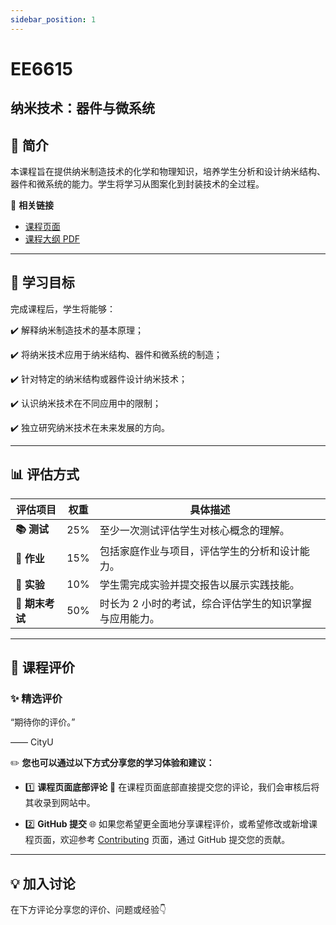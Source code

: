 ```yaml
---
sidebar_position: 1
---
```


# EE6615
## 纳米技术：器件与微系统

## **📘 简介**
本课程旨在提供纳米制造技术的化学和物理知识，培养学生分析和设计纳米结构、器件和微系统的能力。学生将学习从图案化到封装技术的全过程。

🔗 **相关链接**
- [课程页面](https://www.cityu.edu.hk/catalogue/pg/202526/course/EE6615.htm)
- [课程大纲 PDF](https://www.cityu.edu.hk/catalogue/pg/202526/course/EE6615.pdf)

---

## **🎯 学习目标**

完成课程后，学生将能够：

✔️ 解释纳米制造技术的基本原理；

✔️ 将纳米技术应用于纳米结构、器件和微系统的制造；

✔️ 针对特定的纳米结构或器件设计纳米技术；

✔️ 认识纳米技术在不同应用中的限制；

✔️ 独立研究纳米技术在未来发展的方向。

---

## **📊 评估方式**

| **评估项目**          | **权重** | **具体描述**                                                                                       |
|----------------------|---------|---------------------------------------------------------------------------------------------------|
| **📚 测试**            | 25%     | 至少一次测试评估学生对核心概念的理解。                                                              |
| **📝 作业**           | 15%     | 包括家庭作业与项目，评估学生的分析和设计能力。                                                      |
| **📝 实验**           | 10%     | 学生需完成实验并提交报告以展示实践技能。                                                            |
| **📖 期末考试**       | 50%     | 时长为 2 小时的考试，综合评估学生的知识掌握与应用能力。                                             |

---

## **💬 课程评价**

### ✨ **精选评价**
<div className={commentStyles.commentBox}>
    <p className={commentStyles.commentText}>
        “期待你的评价。”
    </p>
    <p className={commentStyles.commentAuthor}>—— CityU</p>
</div>

✏️ **您也可以通过以下方式分享您的学习体验和建议：**

- 1️⃣ **课程页面底部评论**
💬 在课程页面底部直接提交您的评论，我们会审核后将其收录到网站中。

- 2️⃣ **GitHub 提交**
🌐 如果您希望更全面地分享课程评价，或希望修改或新增课程页面，欢迎参考 [Contributing](/contributing) 页面，通过 GitHub 提交您的贡献。

---

## **💡 加入讨论**

在下方评论分享您的评价、问题或经验👇
<Utterances />